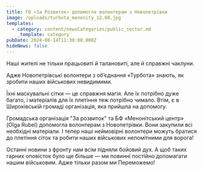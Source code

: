 ```yaml
---
title: ГО «За Розвиток» допомогла волонтерам з Новопетрівки
image: /uploads/turbota_menonity_12.08.jpg
templates:
  - category: content/newsCategories/public_sector.md
    _template: category
pubDate: 2024-08-14T11:30:00.000Z
hideNews: false
---
```


Наші жителі не тільки працьовиті й талановиті, але й справжні чаклуни.

Адже Новопетрівські волонтери з об’єднання «Турбота» знають, як зробити наших військових невидимими.

Їхні маскувальні сітки — це справжня магія. Але їх потрібно дуже багато, і матеріалів для їх плетіння теж потрібно чимало. Втім, є в Широківській громаді організація, яка прийшла на допомогу.

Громадська організація "За розвиток" та БФ «Менонітський центр» (Olga Rubel) допомогла волонтерам з Новопетрівки. Вони закупили всі необхідні матеріали. І тепер наші неймовірні волонтери можуть братися до плетіння сіток та робити наших військових непомітними для ворога!

Останні новини з фронту нам всім підняли бойовий дух. А щоб таких гарних оповісток було ще більше — ми повинні постійно допомагати нашим військовим. Адже тільки разом ми Переможемо!
